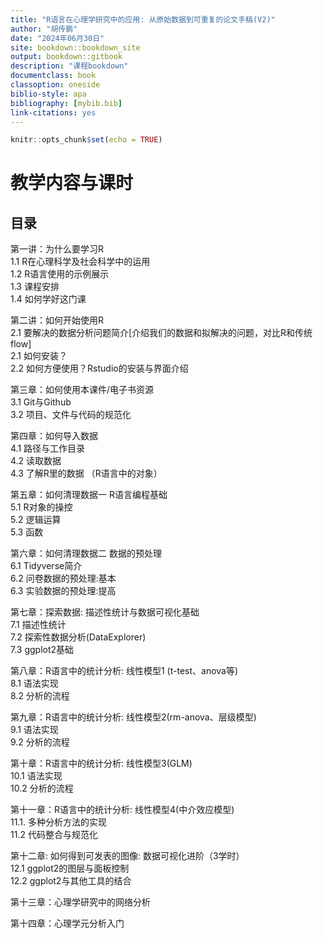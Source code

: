 ```yaml
---
title: "R语言在心理学研究中的应用: 从原始数据到可重复的论文手稿(V2)"
author: "胡传鹏"
date: "2024年06月30日"
site: bookdown::bookdown_site
output: bookdown::gitbook
description: "课程bookdown"
documentclass: book
classoption: oneside
biblio-style: apa
bibliography: [mybib.bib]
link-citations: yes
---
```


```r
knitr::opts_chunk$set(echo = TRUE)
```

# 教学内容与课时{#0-index}

## 目录

第一讲：为什么要学习R\
1.1 R在心理科学及社会科学中的运用\
1.2 R语言使用的示例展示\
1.3 课程安排\
1.4 如何学好这门课\

第二讲：如何开始使用R\
2.1 要解决的数据分析问题简介[介绍我们的数据和拟解决的问题，对比R和传统flow]\
2.1 如何安装？\
2.2 如何方便使用？Rstudio的安装与界面介绍\

第三章：如何使用本课件/电子书资源\
3.1 Git与Github\
3.2 项目、文件与代码的规范化\

第四章：如何导入数据\
4.1 路径与工作目录\
4.2 读取数据\
4.3 了解R里的数据 （R语言中的对象）\

第五章：如何清理数据一 R语言编程基础 \
5.1 R对象的操控\
5.2 逻辑运算\
5.3 函数\

第六章：如何清理数据二 数据的预处理 \
6.1 Tidyverse简介\
6.2 问卷数据的预处理:基本 \
6.3 实验数据的预处理:提高 \

第七章：探索数据: 描述性统计与数据可视化基础\
7.1 描述性统计\
7.2 探索性数据分析(DataExplorer)\
7.3 ggplot2基础\

第八章：R语言中的统计分析: 线性模型1 (t-test、anova等) \
8.1 语法实现\
8.2 分析的流程\

第九章：R语言中的统计分析: 线性模型2(rm-anova、层级模型)\
9.1 语法实现\
9.2 分析的流程\

第十章：R语言中的统计分析: 线性模型3(GLM)\
10.1 语法实现\
10.2 分析的流程\

第十一章：R语言中的统计分析: 线性模型4(中介效应模型)\
11.1. 多种分析方法的实现\
11.2 代码整合与规范化\

第十二章: 如何得到可发表的图像: 数据可视化进阶（3学时）\
12.1 ggplot2的图层与面板控制\
12.2 ggplot2与其他工具的结合\

第十三章：心理学研究中的网络分析 \

第十四章：心理学元分析入门 \
